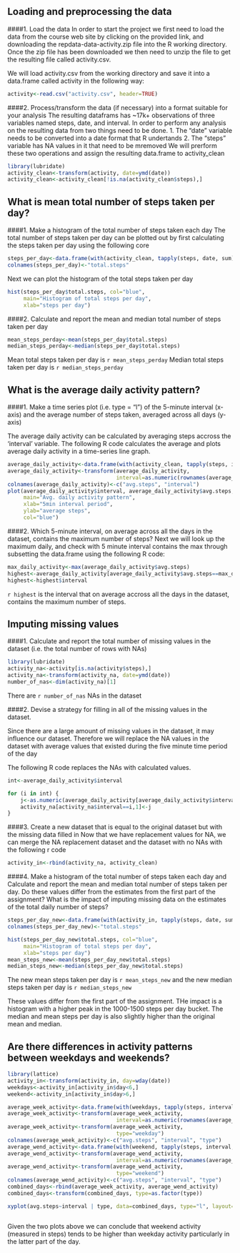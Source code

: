 ## Loading and preprocessing the data

####1. Load the data
In order to start the project we first need to load the data from the course web site by clicking on the provided link, and downloading the repdata-data-activity.zip file into the R working directory. 
Once the zip file has been downloaded we then need to unzip the file to get the resulting file called activity.csv. 

We will load activity.csv from the working directory and save it into a data.frame called activity in the following way: 


```r
activity<-read.csv("activity.csv", header=TRUE)
```

####2. Process/transform the data (if necessary) into a format suitable for your analysis
The resulting dataframs has ~17k+ observations of three variables named steps, date, and interval. In order to perform any analysis on the resulting data from two things need to be done. 
1. The "date" variable needs to be converted into a date format that R undertands
2. The "steps" variable has NA values in it that need to be mremoved
We will prerform these two operations and assign the resulting data.frame to activity_clean

```r
library(lubridate)
activity_clean<-transform(activity, date=ymd(date))
activity_clean<-activity_clean[!is.na(activity_clean$steps),]
```

## What is mean total number of steps taken per day?

####1. Make a histogram of the total number of steps taken each day
The total number of steps taken per day can be plotted out by first calculating the steps taken per day using the following core
```r
steps_per_day<-data.frame(with(activity_clean, tapply(steps, date, sum)))
colnames(steps_per_day)<-"total.steps"
```

Next we can plot the histogram of the total steps taken per day
```r
hist(steps_per_day$total.steps, col="blue", 
     main="Histogram of total steps per day", 
     xlab="steps per day")
```


####2. Calculate and report the mean and median total number of steps taken per day

```r
mean_steps_perday<-mean(steps_per_day$total.steps)
median_steps_perday<-median(steps_per_day$total.steps)
```

Mean total steps taken per day is `r mean_steps_perday`
Median total steps taken per day is `r median_steps_perday`


## What is the average daily activity pattern?

####1. Make a time series plot (i.e. type = "l") of the 5-minute interval (x-axis) and the average number of steps taken, averaged across all days (y-axis)

The average daily activity can be calculated by averaging steps accross the 'interval' variable. The following R code calculates the average and plots average daily activity in a time-series line graph. 

```r
average_daily_activity<-data.frame(with(activity_clean, tapply(steps, interval, mean)))
average_daily_activity<-transform(average_daily_activity, 
                                  interval=as.numeric(rownames(average_daily_activity)))
colnames(average_daily_activity)<-c("avg.steps", "interval")
plot(average_daily_activity$interval, average_daily_activity$avg.steps, type='l', 
     main="Avg. daily activity pattern", 
     xlab="5min interval period",
     ylab="average steps",
     col="blue")
```


####2. Which 5-minute interval, on average across all the days in the dataset, contains the maximum number of steps?
Next we will look up the maximum daily, and check with 5 minute interval contains the max through subsetting the data.frame using the following R code: 
```r
max_daily_activity<-max(average_daily_activity$avg.steps) 
highest<-average_daily_activity[average_daily_activity$avg.steps==max_daily_activity, ]
highest<-highest$interval
```

`r highest ` is the interval that on average accross all the days in the dataset, contains the maximum number of steps. 

## Imputing missing values
####1. Calculate and report the total number of missing values in the dataset (i.e. the total number of rows with NAs)

```r
library(lubridate)
activity_na<-activity[is.na(activity$steps),]
activity_na<-transform(activity_na, date=ymd(date))
number_of_nas<-dim(activity_na)[1]
```

There are `r number_of_nas` NAs in the dataset

####2. Devise a strategy for filling in all of the missing values in the dataset. 

Since there are a large amount of missing values in the dataset, it may influence our dataset. Therefore we will replace the NA values in the dataset with average values that existed during the five minute time period of the day 

The following R code replaces the NAs with calculated values. 

```r
int<-average_daily_activity$interval

for (i in int) {
    j<-as.numeric(average_daily_activity[average_daily_activity$interval==i, 1])
    activity_na[activity_na$interval==i,1]<-j
}

```

####3. Create a new dataset that is equal to the original dataset but with the missing data filled in
Now that we have replacement values for NA, we can merge the NA replacement dataset and the dataset with no NAs with the following r code

```r
activity_in<-rbind(activity_na, activity_clean)
```



####4.  Make a histogram of the total number of steps taken each day and Calculate and report the mean and median total number of steps taken per day. Do these values differ from the estimates from the first part of the assignment? What is the impact of imputing missing data on the estimates of the total daily number of steps?

```r
steps_per_day_new<-data.frame(with(activity_in, tapply(steps, date, sum)))
colnames(steps_per_day_new)<-"total.steps"

hist(steps_per_day_new$total.steps, col="blue", 
     main="Histogram of total steps per day", 
     xlab="steps per day")
mean_steps_new<-mean(steps_per_day_new$total.steps)
median_steps_new<-median(steps_per_day_new$total.steps)
```

The new mean steps taken per day is `r mean_steps_new` and the new median steps taken per day is `r median_steps_new`

These values differ from the first part of the assignment. THe impact is a histogram with a higher peak in the 1000-1500 steps per day bucket. The median and mean steps per day is also slightly higher than the original mean and median. 


## Are there differences in activity patterns between weekdays and weekends?

```r
library(lattice)
activity_in<-transform(activity_in, day=wday(date))
weekdays<-activity_in[activity_in$day<6,]
weekend<-activity_in[activity_in$day>6,]

average_week_activity<-data.frame(with(weekdays, tapply(steps, interval, mean)))
average_week_activity<-transform(average_week_activity, 
                                  interval=as.numeric(rownames(average_week_activity)))
average_week_activity<-transform(average_week_activity, 
                                  type="weekday")
colnames(average_week_activity)<-c("avg.steps", "interval", "type")
average_wend_activity<-data.frame(with(weekend, tapply(steps, interval, mean)))
average_wend_activity<-transform(average_wend_activity, 
                                  interval=as.numeric(rownames(average_wend_activity)))
average_wend_activity<-transform(average_wend_activity, 
                                  type="weekend")
colnames(average_wend_activity)<-c("avg.steps", "interval", "type")
combined_days<-rbind(average_week_activity, average_wend_activity)
combined_days<-transform(combined_days, type=as.factor(type))

xyplot(avg.steps~interval | type, data=combined_days, type="l", layout=c(1,2))



```

Given the two plots above we can conclude that weekend activity (measured in steps) tends to be higher than weekday activity particularly in the latter part of the day. 
